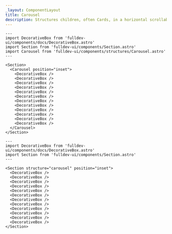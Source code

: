 ```yaml
---
_layout: ComponentLayout
title: Carousel
description: Structures children, often Cards, in a horizontal scrollable carousel.
---
```


```astro live props={{title: 'Carousel'}}
---
import DecorativeBox from 'fulldev-ui/components/docs/DecorativeBox.astro'
import Section from 'fulldev-ui/components/Section.astro'
import Carousel from 'fulldev-ui/components/structures/Carousel.astro'
---

<Section>
  <Carousel position="inset">
    <DecorativeBox />
    <DecorativeBox />
    <DecorativeBox />
    <DecorativeBox />
    <DecorativeBox />
    <DecorativeBox />
    <DecorativeBox />
    <DecorativeBox />
    <DecorativeBox />
    <DecorativeBox />
    <DecorativeBox />
    <DecorativeBox />
  </Carousel>
</Section>
```

```astro live props={{title: 'Props'}}
---
import DecorativeBox from 'fulldev-ui/components/docs/DecorativeBox.astro'
import Section from 'fulldev-ui/components/Section.astro'
---

<Section structure="carousel" position="inset">
  <DecorativeBox />
  <DecorativeBox />
  <DecorativeBox />
  <DecorativeBox />
  <DecorativeBox />
  <DecorativeBox />
  <DecorativeBox />
  <DecorativeBox />
  <DecorativeBox />
  <DecorativeBox />
  <DecorativeBox />
  <DecorativeBox />
</Section>
```
